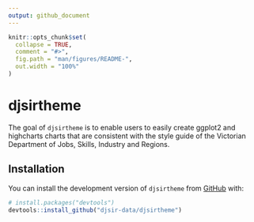 ```yaml
---
output: github_document
---
```


<!-- README.md is generated from README.Rmd. Please edit that file -->

```r
knitr::opts_chunk$set(
  collapse = TRUE,
  comment = "#>",
  fig.path = "man/figures/README-",
  out.width = "100%"
)
```

# djsirtheme

<!-- badges: start -->
<!-- badges: end -->

The goal of `djsirtheme` is to enable users to easily create ggplot2 and highcharts charts that are consistent with the style guide of the Victorian Department of Jobs, Skills, Industry and Regions.

## Installation

You can install the development version of `djsirtheme` from [GitHub](https://github.com/) with:

``` r
# install.packages("devtools")
devtools::install_github("djsir-data/djsirtheme")
```

<!-- ## Example -->

<!-- This is a basic example which shows you how to solve a common problem: -->

<!-- ```{r example} -->
<!-- #library(djsirtheme) -->
<!-- ## basic example code -->
<!-- ``` -->


<!-- You'll still need to render `README.Rmd` regularly, to keep `README.md` up-to-date. `devtools::build_readme()` is handy for this. You could also use GitHub Actions to re-render `README.Rmd` every time you push. An example workflow can be found here: <https://github.com/r-lib/actions/tree/v1/examples>. -->

<!-- You can also embed plots, for example: -->

<!-- ```{r pressure, echo = FALSE} -->
<!-- plot(pressure) -->
<!-- ``` -->

<!-- In that case, don't forget to commit and push the resulting figure files, so they display on GitHub and CRAN. -->
